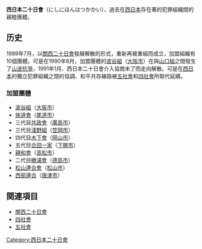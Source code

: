 {{Unreferenced |time=2008-03-08T16:33:34+00:00 }}
'''西日本二十日會'''（にしにほんはつかかい）、過去在[[西日本|西日本]]存在著的犯罪組織間的親睦團體。

==历史==
1989年7月，以[[關西二十日會|關西二十日會]]發展解散的形式，重新再被重組而成立，加盟組織有10個團體。可是在1990年6月，加盟團體的[[波谷組|波谷組]]（[[大阪市|大阪市]]）在與[[山口組|山口組]]之間發生了[[山波抗爭|山波抗爭]]，1991年1月、西日本二十日會介入協商末了而走向解散。可是在[[西日本|西日本]]的獨立犯罪組織之間的協調、和平共存線路被[[五社會|五社會]]和[[四社會|四社會]]所取代延續。

===加盟團體===
* [[波谷組|波谷組]]（[[大阪市|大阪市]]）
* [[俠道會|俠道會]]（[[尾道市|尾道市]]）
* 三代目[[共政會|共政會]]（[[廣島市|廣島市]]）
* 三代目[[淺野組|淺野組]]（[[笠岡市|笠岡市]]）
* 四代目[[木下會|木下會]]（[[岡山市|岡山市]]）
* 五代目[[合田一家|合田一家]]（[[下関市|下関市]]）
* [[親和會_(高松)|親和會]]（[[高松市|高松市]]）
* 二代目[[勝浦會|勝浦會]]（[[德島市|德島市]]）
* [[松山連合會|松山連合會]]（[[松山市|松山市]]）
* [[西部連合|西部連合]]（[[唐津市_(日本)|唐津市]]）

==関連項目==
* [[關西二十日會|關西二十日會]]
* [[四社會|四社會]]
* [[五社會|五社會]]

{{DEFAULTSORT:Nishinihon ni jū-nichi-kai}}
[[Category:西日本二十日會|Category:西日本二十日會]]
